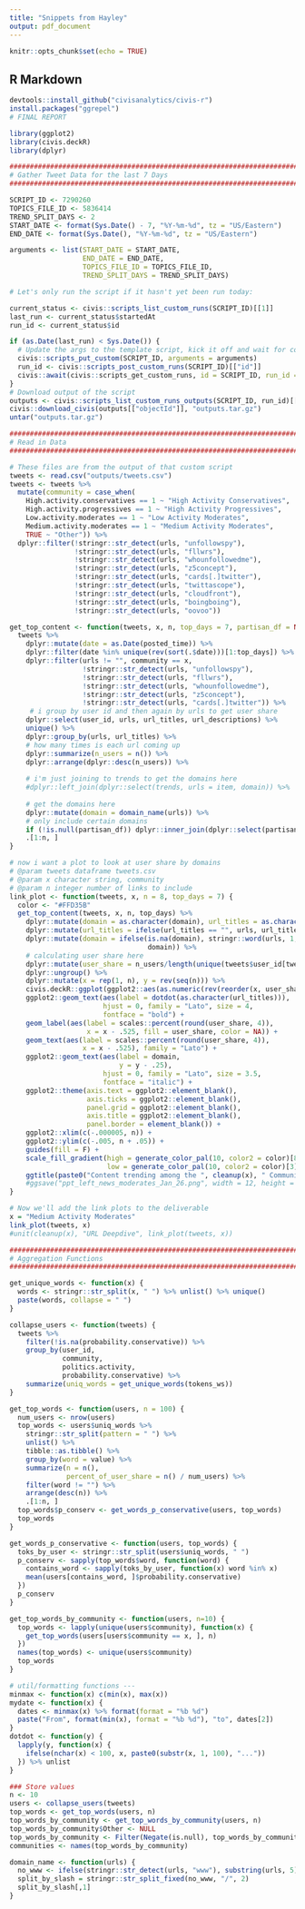 ```yaml
---
title: "Snippets from Hayley"
output: pdf_document
---
```


```r
knitr::opts_chunk$set(echo = TRUE)
```

## R Markdown

```r
devtools::install_github("civisanalytics/civis-r")
install.packages("ggrepel")
# FINAL REPORT

library(ggplot2)
library(civis.deckR)
library(dplyr)
```


```r
##############################################################################
# Gather Tweet Data for the last 7 Days
##############################################################################

SCRIPT_ID <- 7290260
TOPICS_FILE_ID <- 5836414
TREND_SPLIT_DAYS <- 2
START_DATE <- format(Sys.Date() - 7, "%Y-%m-%d", tz = "US/Eastern")
END_DATE <- format(Sys.Date(), "%Y-%m-%d", tz = "US/Eastern")

arguments <- list(START_DATE = START_DATE,
                  END_DATE = END_DATE,
                  TOPICS_FILE_ID = TOPICS_FILE_ID,
                  TREND_SPLIT_DAYS = TREND_SPLIT_DAYS)

# Let's only run the script if it hasn't yet been run today:

current_status <- civis::scripts_list_custom_runs(SCRIPT_ID)[[1]]
last_run <- current_status$startedAt
run_id <- current_status$id

if (as.Date(last_run) < Sys.Date()) {
  # Update the args to the template script, kick it off and wait for completion.
  civis::scripts_put_custom(SCRIPT_ID, arguments = arguments)
  run_id <- civis::scripts_post_custom_runs(SCRIPT_ID)[["id"]]
  civis::await(civis::scripts_get_custom_runs, id = SCRIPT_ID, run_id = run_id)
}
# Download output of the script
outputs <- civis::scripts_list_custom_runs_outputs(SCRIPT_ID, run_id)[[1]]
civis::download_civis(outputs[["objectId"]], "outputs.tar.gz")
untar("outputs.tar.gz")
```


```r
##############################################################################
# Read in Data
##############################################################################

# These files are from the output of that custom script
tweets <- read.csv("outputs/tweets.csv")
tweets <- tweets %>%
  mutate(community = case_when(
    High.activity.conservatives == 1 ~ "High Activity Conservatives",
    High.activity.progressives == 1 ~ "High Activity Progressives",
    Low.activity.moderates == 1 ~ "Low Activity Moderates",
    Medium.activity.moderates == 1 ~ "Medium Activity Moderates",
    TRUE ~ "Other")) %>%
  dplyr::filter(!stringr::str_detect(urls, "unfollowspy"),
                !stringr::str_detect(urls, "fllwrs"),
                !stringr::str_detect(urls, "whounfollowedme"),
                !stringr::str_detect(urls, "z5concept"),
                !stringr::str_detect(urls, "cards[.]twitter"),
                !stringr::str_detect(urls, "twittascope"),
                !stringr::str_detect(urls, "cloudfront"),
                !stringr::str_detect(urls, "boingboing"),
                !stringr::str_detect(urls, "oovoo"))

```


```r
get_top_content <- function(tweets, x, n, top_days = 7, partisan_df = NULL) {
  tweets %>%
    dplyr::mutate(date = as.Date(posted_time)) %>%
    dplyr::filter(date %in% unique(rev(sort(.$date)))[1:top_days]) %>%
    dplyr::filter(urls != "", community == x,
                  !stringr::str_detect(urls, "unfollowspy"),
                  !stringr::str_detect(urls, "fllwrs"),
                  !stringr::str_detect(urls, "whounfollowedme"),
                  !stringr::str_detect(urls, "z5concept"),
                  !stringr::str_detect(urls, "cards[.]twitter")) %>%
     # i group by user id and then again by urls to get user share
    dplyr::select(user_id, urls, url_titles, url_descriptions) %>%
    unique() %>%
    dplyr::group_by(urls, url_titles) %>%
    # how many times is each url coming up
    dplyr::summarize(n_users = n()) %>%
    dplyr::arrange(dplyr::desc(n_users)) %>%
    
    # i'm just joining to trends to get the domains here
    #dplyr::left_join(dplyr::select(trends, urls = item, domain)) %>%
  
    # get the domains here
    dplyr::mutate(domain = domain_name(urls)) %>%
    # only include certain domains
    if (!is.null(partisan_df)) dplyr::inner_join(dplyr::select(partisan_df, domain = item, item)) %>%
    .[1:n, ] 
}
```

```r
# now i want a plot to look at user share by domains
# @param tweets dataframe tweets.csv
# @param x character string, community
# @param n integer number of links to include
link_plot <- function(tweets, x, n = 8, top_days = 7) {
  color <- "#FFD35B"
  get_top_content(tweets, x, n, top_days) %>%
    dplyr::mutate(domain = as.character(domain), url_titles = as.character(url_titles)) %>%
    dplyr::mutate(url_titles = ifelse(url_titles == "", urls, url_titles)) %>%
    dplyr::mutate(domain = ifelse(is.na(domain), stringr::word(urls, 1, sep = "/"),
                                  domain)) %>%
    # calculating user share here
    dplyr::mutate(user_share = n_users/length(unique(tweets$user_id[tweets$community == x]))) %>%
    dplyr::ungroup() %>%
    dplyr::mutate(x = rep(1, n), y = rev(seq(n))) %>%
    civis.deckR::ggplot(ggplot2::aes(as.numeric(rev(reorder(x, user_share))), y)) +
    ggplot2::geom_text(aes(label = dotdot(as.character(url_titles))),
                       hjust = 0, family = "Lato", size = 4,
                       fontface = "bold") +
    geom_label(aes(label = scales::percent(round(user_share, 4)),
                   x = x - .525, fill = user_share, color = NA)) +
    geom_text(aes(label = scales::percent(round(user_share, 4)),
                  x = x - .525), family = "Lato") +
    ggplot2::geom_text(aes(label = domain,
                           y = y - .25),
                       hjust = 0, family = "Lato", size = 3.5,
                       fontface = "italic") +
    ggplot2::theme(axis.text = ggplot2::element_blank(),
                   axis.ticks = ggplot2::element_blank(),
                   panel.grid = ggplot2::element_blank(),
                   axis.title = ggplot2::element_blank(),
                   panel.border = element_blank()) +
    ggplot2::xlim(c(-.000005, n)) +
    ggplot2::ylim(c(-.005, n + .05)) +
    guides(fill = F) +
    scale_fill_gradient(high = generate_color_pal(10, color2 = color)[8],
                        low = generate_color_pal(10, color2 = color)[3]) +
    ggtitle(paste0("Content trending among the ", cleanup(x), " Community"))
    #ggsave("ppt_left_news_moderates_Jan_26.png", width = 12, height = 6)
}
```


```r
# Now we'll add the link plots to the deliverable
x = "Medium Activity Moderates"
link_plot(tweets, x)
#unit(cleanup(x), "URL Deepdive", link_plot(tweets, x))
```


```r
##############################################################################
# Aggregation Functions
##############################################################################

get_unique_words <- function(x) {
  words <- stringr::str_split(x, " ") %>% unlist() %>% unique()
  paste(words, collapse = " ")
}

collapse_users <- function(tweets) {
  tweets %>%
    filter(!is.na(probability.conservative)) %>%
    group_by(user_id,
             community,
             politics.activity,
             probability.conservative) %>%
    summarize(uniq_words = get_unique_words(tokens_ws))
}

get_top_words <- function(users, n = 100) {
  num_users <- nrow(users)
  top_words <- users$uniq_words %>%
    stringr::str_split(pattern = " ") %>%
    unlist() %>%
    tibble::as.tibble() %>%
    group_by(word = value) %>%
    summarize(n = n(),
              percent_of_user_share = n() / num_users) %>%
    filter(word != "") %>%
    arrange(desc(n)) %>%
    .[1:n, ]
  top_words$p_conserv <- get_words_p_conservative(users, top_words)
  top_words
}

get_words_p_conservative <- function(users, top_words) {
  toks_by_user <- stringr::str_split(users$uniq_words, " ")
  p_conserv <- sapply(top_words$word, function(word) {
    contains_word <- sapply(toks_by_user, function(x) word %in% x)
    mean(users[contains_word, ]$probability.conservative)
  })
  p_conserv
}

get_top_words_by_community <- function(users, n=10) {
  top_words <- lapply(unique(users$community), function(x) {
    get_top_words(users[users$community == x, ], n)
  })
  names(top_words) <- unique(users$community)
  top_words
}

# util/formatting functions ---
minmax <- function(x) c(min(x), max(x))
mydate <- function(x) {
  dates <- minmax(x) %>% format(format = "%b %d")
  paste("From", format(min(x), format = "%b %d"), "to", dates[2])
}
dotdot <- function(y) {
  lapply(y, function(x) {
    ifelse(nchar(x) < 100, x, paste0(substr(x, 1, 100), "..."))
  }) %>% unlist
}

### Store values
n <- 10
users <- collapse_users(tweets)
top_words <- get_top_words(users, n)
top_words_by_community <- get_top_words_by_community(users, n)
top_words_by_community$Other <- NULL
top_words_by_community <- Filter(Negate(is.null), top_words_by_community)
communities <- names(top_words_by_community)
```

```r
domain_name <- function(urls) {
  no_www <- ifelse(stringr::str_detect(urls, "www"), substring(urls, 5), substring(urls, 1) )
  split_by_slash = stringr::str_split_fixed(no_www, "/", 2)
  split_by_slash[,1]
}
```

